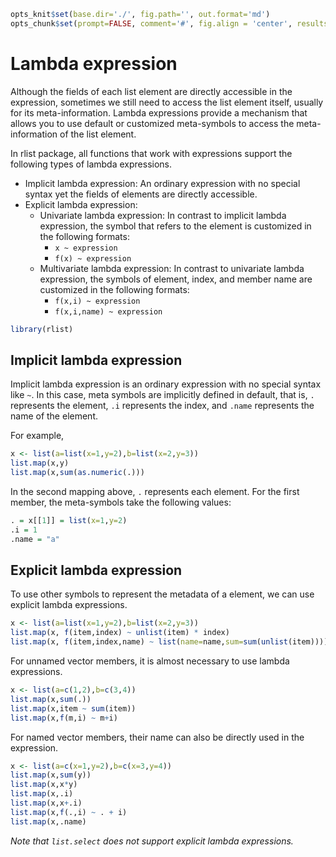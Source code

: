 ```r
opts_knit$set(base.dir='./', fig.path='', out.format='md')
opts_chunk$set(prompt=FALSE, comment='#', fig.align = 'center', results='markup')
```

# Lambda expression

Although the fields of each list element are directly accessible in the expression, sometimes we still need to access the list element itself, usually for its meta-information. Lambda expressions provide a mechanism that allows you to use default or customized meta-symbols to access the meta-information of the list element.

In rlist package, all functions that work with expressions support the following types of lambda expressions.

- Implicit lambda expression: An ordinary expression with no special syntax yet the fields of elements are directly accessible. 
- Explicit lambda expression:
    - Univariate lambda expression: In contrast to implicit lambda expression, the symbol that refers to the element is customized in the following formats:
        * `x ~ expression`
        * `f(x) ~ expression`
    - Multivariate lambda expression: In contrast to univariate lambda expression, the symbols of element, index, and member name are customized in the following formats:
        * `f(x,i) ~ expression`
        * `f(x,i,name) ~ expression`

```r
library(rlist)
```


## Implicit lambda expression

Implicit lambda expression is an ordinary expression with no special syntax like `~`. In this case, meta symbols are implicitly defined in default, that is, `.` represents the element, `.i` represents the index, and `.name` represents the name of the element.

For example,

```r
x <- list(a=list(x=1,y=2),b=list(x=2,y=3))
list.map(x,y)
list.map(x,sum(as.numeric(.)))
```

In the second mapping above, `.` represents each element. For the first member, the meta-symbols take the following values:

```r
. = x[[1]] = list(x=1,y=2)
.i = 1
.name = "a"
```

## Explicit lambda expression

To use other symbols to represent the metadata of a element, we can use explicit lambda expressions.

```r
x <- list(a=list(x=1,y=2),b=list(x=2,y=3))
list.map(x, f(item,index) ~ unlist(item) * index)
list.map(x, f(item,index,name) ~ list(name=name,sum=sum(unlist(item))))
```

For unnamed vector members, it is almost necessary to use lambda expressions.

```r
x <- list(a=c(1,2),b=c(3,4))
list.map(x,sum(.))
list.map(x,item ~ sum(item))
list.map(x,f(m,i) ~ m+i)
```

For named vector members, their name can also be directly used in the expression.

```r
x <- list(a=c(x=1,y=2),b=c(x=3,y=4))
list.map(x,sum(y))
list.map(x,x*y)
list.map(x,.i)
list.map(x,x+.i)
list.map(x,f(.,i) ~ . + i)
list.map(x,.name)
```

*Note that `list.select` does not support explicit lambda expressions.*
